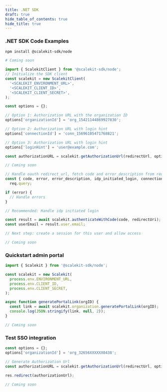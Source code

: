 ```yaml
---
title: .NET SDK
draft: true
hide_table_of_contents: true
hide_title: true
---
```


### .NET SDK Code Examples

<CodeWithHeader title="Installing Scalekit SDK">
<Tabs groupId="tech-stack" queryString>
<TabItem value="nodejs" label="Node.js">

```bash showLineNumbers
npm install @scalekit-sdk/node
```

</TabItem>

<TabItem value="dotnet" label=".NET">

```bash showLineNumbers
# Coming soon
```

</TabItem>

</Tabs>

</CodeWithHeader>

<CodeWithHeader title="Construct Authorization URL">
<Tabs groupId="tech-stack" queryString>
<TabItem value="nodejs" label="Node.js">

```js showLineNumbers
import { ScalekitClient } from '@scalekit-sdk/node';
// Initialize the SDK client
const scalekit = new ScalekitClient(
  '<SCALEKIT_ENVIRONMENT_URL>',
  '<SCALEKIT_CLIENT_ID>',
  '<SCALEKIT_CLIENT_SECRET>',
);

const options = {};

// Option 1: Authorization URL with the organization ID
options['organizationId'] = 'org_15421144869927830';

// Option 2: Authorization URL with login hint
options['connectionId'] = 'conn_15696105471768821';

// Option 3: Authorization URL with login hint
options['loginHint'] = 'user@example.com';

const authorizationURL = scalekit.getAuthorizationUrl(redirectUrl, options);
```

</TabItem>

<TabItem value="dotnet" label=".NET">

```cs showLineNumbers
// Coming soon
```

</TabItem>

</Tabs>

</CodeWithHeader>

<CodeWithHeader title="Fetch User Profile (sso/quickstart)">
<Tabs groupId="tech-stack" queryString>
<TabItem value="nodejs" label="Node.js">

```javascript showLineNumbers
// Handle oauth redirect_url, fetch code and error_description from request params
const { code, error, error_description, idp_initiated_login, connection_id, relay_state } =
  req.query;

if (error) {
  // Handle errors
}

// Recommended: Handle idp initiated login

const result = await scalekit.authenticateWithCode(code, redirectUri);
const userEmail = result.user.email;

// Next step: create a session for this user and allow access
```

</TabItem>

<TabItem value="dotnet" label=".NET">

```cs showLineNumbers
// Coming soon
```

</TabItem>
</Tabs>
</CodeWithHeader>

### Quickstart admin portal

<CodeWithHeader title="Fetch User Profile (sso/quickstart)">
<Tabs groupId="tech-stack" queryString>
<TabItem value="nodejs" label="Node.js">

```javascript showLineNumbers
import { Scalekit } from '@scalekit-sdk/node';

const scalekit = new Scalekit(
  process.env.ENVIRONMENT_URL,
  process.env.CLIENT_ID,
  process.env.CLIENT_SECRET,
);

async function generatePortalLink(orgID) {
  const link = await scalekit.organization.generatePortalLink(orgID);
  console.log(JSON.stringify(link, null, 2));
}
```

</TabItem>

<TabItem value="dotnet" label=".NET">

```cs showLineNumbers
// Coming soon
```

</TabItem>
</Tabs>
</CodeWithHeader>

### Test SSO integration

<CodeWithHeader title="Generate an Authorization URL using an Organization ID">
<Tabs groupId="tech-stack" queryString>
<TabItem value="nodejs" label="Node.js">

```javascript showLineNumbers
const options = {};
options['organizationId'] = 'org_32656XXXXXX0438';

// Generate Authorization Url
const authorizationURL = scalekit.getAuthorizationUrl(redirectUrl, options);

res.redirect(authorizationUrl);
```

</TabItem>

<TabItem value="dotnet" label=".NET">

```cs showLineNumbers
// Coming soon
```

</TabItem>
</Tabs>
</CodeWithHeader>